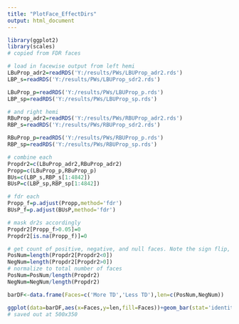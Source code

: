 ---
title: "PlotFace_EffectDirs"
output: html_document
---

```{r}
library(ggplot2)
library(scales)
# copied from FDR faces

# load in facewise output from left hemi
LBuProp_adr2=readRDS('Y:/results/PWs/LBUProp_adr2.rds')
LBP_s=readRDS('Y:/results/PWs/LBUProp_sdr2.rds')

LBuProp_p=readRDS('Y:/results/PWs/LBUProp_p.rds')
LBP_sp=readRDS('Y:/results/PWs/LBUProp_sp.rds')

# and right hemi
RBuProp_adr2=readRDS('Y:/results/PWs/RBUProp_adr2.rds')
RBP_s=readRDS('Y:/results/PWs/RBUProp_sdr2.rds')

RBuProp_p=readRDS('Y:/results/PWs/RBUProp_p.rds')
RBP_sp=readRDS('Y:/results/PWs/RBUProp_sp.rds')

# combine each
Propdr2=c(LBuProp_adr2,RBuProp_adr2)
Propp=c(LBuProp_p,RBuProp_p)
BUs=c(LBP_s,RBP_s[1:4842])
BUsP=c(LBP_sp,RBP_sp[1:4842])

# fdr each
Propp_f=p.adjust(Propp,method='fdr')
BUsP_f=p.adjust(BUsP,method='fdr')

# mask dr2s accordingly
Propdr2[Propp_f>0.05]=0
Propdr2[is.na(Propp_f)]=0

```

```{r}
# get count of positive, negative, and null faces. Note the sign flip, as stats are run on BUPROP not TDPROP
PosNum=length(Propdr2[Propdr2<0])
NegNum=length(Propdr2[Propdr2>0])
# normalize to total number of faces
PosNum=PosNum/length(Propdr2)
NegNum=NegNum/length(Propdr2)

barDF<-data.frame(Faces=c('More TD','Less TD'),len=c(PosNum,NegNum))

ggplot(data=barDF,aes(x=Faces,y=len,fill=Faces))+geom_bar(stat='identity')+theme_classic(base_size=24)+scale_y_continuous(labels = percent_format(accuracy = 1),limits=c(0,.5))+scale_fill_manual(values=c('#4857a7','#ef3e3d'))+theme(legend.position = "none")+ylab("Faces Changing \nwith Age")+xlab("")
# saved out at 500x350
```
